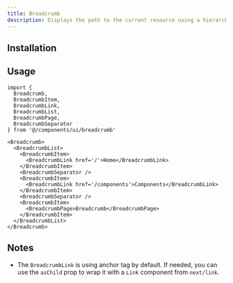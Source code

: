 ```yaml
---
title: Breadcrumb
description: Displays the path to the current resource using a hierarchy of links.
---
```


<ComponentPreview name='breadcrumb/breadcrumb' />

## Installation

<Installation name='breadcrumb' type='ui' />

## Usage

```tsx
import {
  Breadcrumb,
  BreadcrumbItem,
  BreadcrumbLink,
  BreadcrumbList,
  BreadcrumbPage,
  BreadcrumbSeparator
} from '@/components/ui/breadcrumb'
```

```tsx
<Breadcrumb>
  <BreadcrumbList>
    <BreadcrumbItem>
      <BreadcrumbLink href='/'>Home</BreadcrumbLink>
    </BreadcrumbItem>
    <BreadcrumbSeparator />
    <BreadcrumbItem>
      <BreadcrumbLink href='/components'>Components</BreadcrumbLink>
    </BreadcrumbItem>
    <BreadcrumbSeparator />
    <BreadcrumbItem>
      <BreadcrumbPage>Breadcrumb</BreadcrumbPage>
    </BreadcrumbItem>
  </BreadcrumbList>
</Breadcrumb>
```

## Notes

- The `BreadcrumbLink` is using anchor tag by default. If needed, you can use the `asChild` prop to wrap it with a `Link` component from `next/link`.
